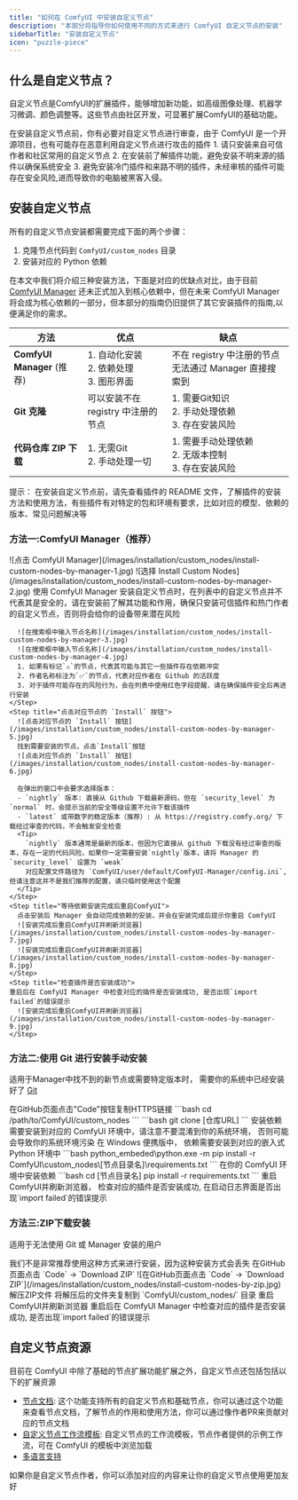```yaml
---
title: "如何在 ComfyUI 中安装自定义节点"
description: "本部分将指导你如何使用不同的方式来进行 ComfyUI 自定义节点的安装"
sidebarTitle: "安装自定义节点"
icon: "puzzle-piece"
---
```


## 什么是自定义节点？

自定义节点是ComfyUI的扩展插件，能够增加新功能，如高级图像处理、机器学习微调、颜色调整等。这些节点由社区开发，可显著扩展ComfyUI的基础功能。

<Warning>
在安装自定义节点前，你有必要对自定义节点进行审查，由于 ComfyUI 是一个开源项目，也有可能存在恶意利用自定义节点进行攻击的插件
1. 请只安装来自可信作者和社区常用的自定义节点
2. 在安装前了解插件功能，避免安装不明来源的插件以确保系统安全
3. 避免安装冷门插件和来路不明的插件，未经审核的插件可能存在安全风险,进而导致你的电脑被黑客入侵。
</Warning>

## 安装自定义节点

所有的自定义节点安装都需要完成下面的两个步骤：

1. 克隆节点代码到 `ComfyUI/custom_nodes` 目录
2. 安装对应的 Python 依赖

在本文中我们将介绍三种安装方法，下面是对应的优缺点对比，由于目前 [ComfyUI Manager](https://github.com/Comfy-Org/ComfyUI-Manager) 还未正式加入到核心依赖中，但在未来 ComfyUI Manager 将会成为核心依赖的一部分，但本部分的指南仍旧提供了其它安装插件的指南,以便满足你的需求。

| 方法                        | 优点                                             | 缺点                                                   | 
| -------------------------- | ------------------------------------------------ | ----------------------------------------------------- |
| **ComfyUI Manager** (推荐) | 1. 自动化安装<br/>2. 依赖处理<br/>3. 图形界面         | 不在 registry 中注册的节点无法通过 Manager 直接搜索到       |
| **Git 克隆**               | 可以安装不在 registry 中注册的节点                    | 1. 需要Git知识<br/>2. 手动处理依赖<br/>3. 存在安装风险      |
| **代码仓库 ZIP 下载**        | 1. 无需Git<br/>2. 手动处理一切                     | 1. 需要手动处理依赖<br/>2. 无版本控制<br/>3. 存在安装风险    |

提示： 在安装自定义节点前，请先查看插件的 README 文件，了解插件的安装方法和使用方法，有些插件有对特定的包和环境有要求，比如对应的模型、依赖的版本、常见问题解决等

### 方法一:ComfyUI Manager（推荐）

  <Steps>
    <Step title="点击ComfyUI界面的 `Manager` 按钮">
     ![点击 ComfyUI Manager](/images/installation/custom_nodes/install-custom-nodes-by-manager-1.jpg)
    </Step>
    <Step title="选择 `Install Custom Nodes`">
      ![选择 Install Custom Nodes](/images/installation/custom_nodes/install-custom-nodes-by-manager-2.jpg)
    </Step>
    <Step title="查看自定义节点列表">
      <Warning>
      使用 ComfyUI Manager 安装自定义节点时，在列表中的自定义节点并不代表其是安全的，请在安装前了解其功能和作用，确保只安装可信插件和热门作者的自定义节点，否则将会给你的设备带来潜在风险
      </Warning>

      ![在搜索框中输入节点名称](/images/installation/custom_nodes/install-custom-nodes-by-manager-3.jpg)
      ![在搜索框中输入节点名称](/images/installation/custom_nodes/install-custom-nodes-by-manager-4.jpg)
      1. 如果有标记`⚠️`的节点，代表其可能与其它一些插件存在依赖冲突
      2. 作者名称标注为`✅`的节点，代表对应作者在 Github 的活跃度
      3. 对于插件可能存在的风险行为，会在列表中使用红色字段提醒，请在确保插件安全后再进行安装
    </Step>
    <Step title="点击对应节点的 `Install` 按钮">
      ![点击对应节点的 `Install` 按钮](/images/installation/custom_nodes/install-custom-nodes-by-manager-5.jpg)
      找到需要安装的节点，点击`Install`按钮
      ![点击对应节点的 `Install` 按钮](/images/installation/custom_nodes/install-custom-nodes-by-manager-6.jpg)
      
      在弹出的窗口中会要求选择版本：
      - `nightly` 版本: 直接从 Github 下载最新源码，但在 `security_level` 为 `normal` 时，会提示当前的安全等级设置不允许下载该插件
      - `latest` 或带数字的稳定版本（推荐）: 从 https://registry.comfy.org/ 下载经过审查的代码，不会触发安全检查
      <Tip>
        `nightly` 版本通常是最新的版本，但因为它直接从 github 下载没有经过审查的版本，存在一定的代码风险，如果你一定需要安装`nightly`版本，请将 Manager 的 `security_level` 设置为 `weak`
        对应配置文件路径为 `ComfyUI/user/default/ComfyUI-Manager/config.ini`,但请注意这并不是我们推荐的配置，请只临时使用这个配置
      </Tip>
    </Step>
    <Step title="等待依赖安装完成后重启ComfyUI">
      点击安装后 Manager 会自动完成依赖的安装，并会在安装完成后提示你重启 ComfyUI
      ![安装完成后重启ComfyUI并刷新浏览器](/images/installation/custom_nodes/install-custom-nodes-by-manager-7.jpg)
      ![安装完成后重启ComfyUI并刷新浏览器](/images/installation/custom_nodes/install-custom-nodes-by-manager-8.jpg)
    </Step>
    <Step title="检查插件是否安装成功">
    重启后在 ComfyUI Manager 中检查对应的插件是否安装成功, 是否出现`import failed`的错误提示
      ![安装完成后重启ComfyUI并刷新浏览器](/images/installation/custom_nodes/install-custom-nodes-by-manager-9.jpg)
    </Step>
  </Steps>

### 方法二:使用 Git 进行安装手动安装

适用于Manager中找不到的新节点或需要特定版本时， 需要你的系统中已经安装好了 [Git](https://git-scm.com/)

<Steps>
  <Step title="获取仓库URL">
    在GitHub页面点击"Code"按钮复制HTTPS链接
  </Step>
  <Step title="进入custom_nodes目录">
 ```bash
 cd /path/to/ComfyUI/custom_nodes
 ```
  </Step>
  <Step title="克隆仓库">
 ```bash
 git clone [仓库URL]
 ```
  </Step>
  <Step title="安装依赖">
  安装依赖需要安装到对应的 ComfyUI 环境中，请注意不要混淆到你的系统环境， 否则可能会导致你的系统环境污染
   <Tabs>
    <Tab title="Windows便携版">
    在 Windows 便携版中， 依赖需要安装到对应的嵌入式 Python 环境中
      ```bash
      python_embeded\python.exe -m pip install -r ComfyUI\custom_nodes\[节点目录名]\requirements.txt
      ```
    </Tab>
    <Tab title="手动安装">
    在你的 ComfyUI 环境中安装依赖
      ```bash
      cd [节点目录名]
      pip install -r requirements.txt
      ```
    </Tab>
  </Tabs>
  </Step>
  <Step title="重启ComfyUI并刷新浏览器">
    重启ComfyUI并刷新浏览器， 检查对应的插件是否安装成功, 在启动日志界面是否出现`import failed`的错误提示
  </Step>
</Steps>

### 方法三:ZIP下载安装
适用于无法使用 Git 或 Manager 安装的用户

<Warning>
我们不是非常推荐使用这种方式来进行安装，因为这种安装方式会丢失
</Warning>

<Steps>
  <Step title="在GitHub页面点击 `Code` → `Download ZIP`">
    在GitHub页面点击 `Code` → `Download ZIP`
    ![在GitHub页面点击 `Code` → `Download ZIP`](/images/installation/custom_nodes/install-custom-nodes-by-zip.jpg)
  </Step>
  <Step title="解压ZIP文件">
    解压ZIP文件
  </Step>
  <Step title="将解压后的文件夹复制到 `ComfyUI/custom_nodes/` 目录">
    将解压后的文件夹复制到 `ComfyUI/custom_nodes/` 目录
  </Step>
  <Step title="手动安装依赖项（同Git方法的第4步）">
    重启ComfyUI并刷新浏览器
  </Step>
  <Step title="检查插件是否安装成功">
    重启后在 ComfyUI Manager 中检查对应的插件是否安装成功, 是否出现`import failed`的错误提示
  </Step>
</Steps>

## 自定义节点资源

目前在 ComfyUI 中除了基础的节点扩展功能扩展之外，自定义节点还包括包括以下的扩展资源
- [节点文档](/zh-CN/custom-nodes/help_page): 这个功能支持所有的自定义节点和基础节点，你可以通过这个功能来查看节点文档，了解节点的作用和使用方法，你可以通过像作者PR来贡献对应的节点文档
- [自定义节点工作流模板](/zh-CN/custom-nodes/workflow_templates): 自定义节点的工作流模板，节点作者提供的示例工作流，可在 ComfyUI 的模板中浏览加载
- [多语言支持](/zh-CN/custom-nodes/i18n)

如果你是自定义节点作者，你可以添加对应的内容来让你的自定义节点使用更加友好